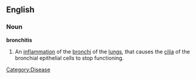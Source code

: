 {{wikipedia}}
==English==
===Noun===
'''bronchitis'''

# An [[inflammation]] of the [[bronchus|bronchi]] of the [[lung]]s, that causes the [[cilia]] of the bronchial epithelial cells to stop functioning.

[[Category:Disease]]